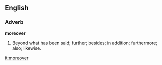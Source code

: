 ==English==

===Adverb===

'''moreover'''

#Beyond what has been said; further; besides; in addition; furthermore; also; likewise.

[[it:moreover]]